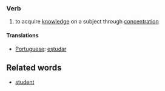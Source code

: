 ===Verb===
# to acquire [[knowledge]] on a subject through [[concentration]]

====Translations====
*[[Portuguese]]: [[estudar]]

==Related words==
* [[student]]